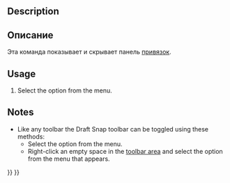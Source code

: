 <languages/>

{{Docnav
|[[Draft_Heal|Heal]]
|[[Draft_Tray|Tray]]
|[[Draft_Workbench|Draft]]
|IconL=Draft_Heal.svg
|IconR=
|IconC=Workbench_Draft.svg
}}

<div class="mw-translate-fuzzy">
{{GuiCommand/ru
|Name=Draft ShowSnapBar
|Name/ru=Draft ShowSnapBar
|MenuLocation=Черчение → Утилиты → Показывать панель привязок
|Workbenches=[[Draft_Workbench/ru|Draft]], [[Arch_Workbench/ru|Arch]]
}}
</div>

==Description== 

<div class="mw-translate-fuzzy">
==Описание==
Эта команда показывает и скрывает панель [[Draft Snap/ru|привязок]].
</div>

==Usage==

# Select the {{MenuCommand|Utilities → [[Image:Draft_ShowSnapBar.svg|16px]] Show Snap Toolbar}} option from the menu.

==Notes==

* Like any toolbar the Draft Snap toolbar can be toggled using these methods:
** Select the {{MenuCommand|View → Toolbars → Draft Snap}} option from the menu.
** Right-click an empty space in the [[Interface|toolbar area]] and select the {{MenuCommand|Draft Snap}} option from the menu that appears.


{{Docnav
|[[Draft_Heal|Heal]]
|[[Draft_Tray|Tray]]
|[[Draft_Workbench|Draft]]
|IconL=Draft_Heal.svg
|IconR=
|IconC=Workbench_Draft.svg
}}

{{Draft Tools navi{{#translation:}}}}
{{Userdocnavi{{#translation:}}}}